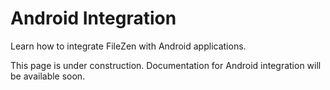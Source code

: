 # Android Integration

Learn how to integrate FileZen with Android applications.

This page is under construction. Documentation for Android integration will be available soon. 